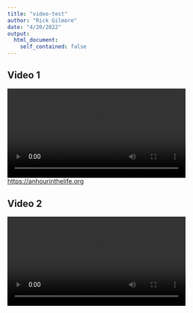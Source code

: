 ```yaml
---
title: "video-test"
author: "Rick Gilmore"
date: "4/20/2022"
output: 
  html_document:
    self_contained: false
---
```


## Video 1

<div class="centered">
<video width="80%" controls>
  <source src="https://www.anhourinthelife.org/img/PLAY-parents-noaudio.mp4" type="video/mp4">
</video>

<https://anhourinthelife.org>
</div>

## Video 2

<div class="centered">
<video width="80%" controls>
  <source src="vid/LEGO_housemap_big10x.mp4" type="video/mp4">
</video>
</div>
